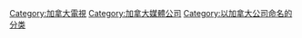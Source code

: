 {{catmore}}
[[Category:加拿大電視|Category:加拿大電視]]
[[Category:加拿大媒體公司|Category:加拿大媒體公司]]
[[Category:以加拿大公司命名的分类|Category:以加拿大公司命名的分类]]